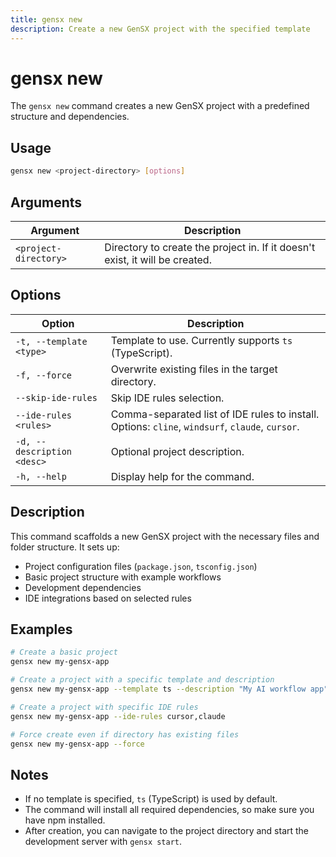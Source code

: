 ```yaml
---
title: gensx new
description: Create a new GenSX project with the specified template
---
```


# gensx new

The `gensx new` command creates a new GenSX project with a predefined structure and dependencies.

## Usage

```bash
gensx new <project-directory> [options]
```

## Arguments

| Argument | Description |
|----------|-------------|
| `<project-directory>` | Directory to create the project in. If it doesn't exist, it will be created. |

## Options

| Option | Description |
|--------|-------------|
| `-t, --template <type>` | Template to use. Currently supports `ts` (TypeScript). |
| `-f, --force` | Overwrite existing files in the target directory. |
| `--skip-ide-rules` | Skip IDE rules selection. |
| `--ide-rules <rules>` | Comma-separated list of IDE rules to install. Options: `cline`, `windsurf`, `claude`, `cursor`. |
| `-d, --description <desc>` | Optional project description. |
| `-h, --help` | Display help for the command. |

## Description

This command scaffolds a new GenSX project with the necessary files and folder structure. It sets up:

- Project configuration files (`package.json`, `tsconfig.json`)
- Basic project structure with example workflows
- Development dependencies
- IDE integrations based on selected rules

## Examples

```bash
# Create a basic project
gensx new my-gensx-app

# Create a project with a specific template and description
gensx new my-gensx-app --template ts --description "My AI workflow app"

# Create a project with specific IDE rules
gensx new my-gensx-app --ide-rules cursor,claude

# Force create even if directory has existing files
gensx new my-gensx-app --force
```

## Notes

- If no template is specified, `ts` (TypeScript) is used by default.
- The command will install all required dependencies, so make sure you have npm installed.
- After creation, you can navigate to the project directory and start the development server with `gensx start`.

